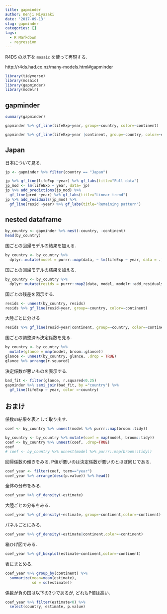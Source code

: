 ```yaml
---
title: gapminder
author: Kenji Miyazaki
date: '2017-09-13'
slug: gapminder
categories: []
tags:
  - R Markdown
  - regression
---
```


R4DS の以下を `mosaic` を使って再現する.

http://r4ds.had.co.nz/many-models.html#gapminder

```r
library(tidyverse)
library(mosaic)
library(gapminder)
library(modelr)
```

## gapminder
```r
summary(gapminder)
```


```r
gapminder %>% gf_line(lifeExp~year, group=~country, color=~continent) 
```

```r
gapminder %>% gf_line(lifeExp~year |continent, group=~country, color=~continent) 
```

## Japan
日本について見る.
```r
jp <- gapminder %>% filter(country == "Japan")
```

```r
jp %>% gf_line(lifeExp ~year) %>% gf_labs(title="Full data")
jp_mod <- lm(lifeExp ~ year, data= jp)
jp %>% add_predictions(jp_mod) %>%
  gf_line(pred ~year) %>% gf_labs(title="Linear trend")
jp %>% add_residuals(jp_mod) %>%
  gf_line(resid ~year) %>% gf_labs(title="Remaining pattern")
```

## nested dataframe
```r
by_country <- gapminder %>% nest(-country, -continent)
head(by_country)
```

国ごとの回帰モデルの結果を加える.
```r
by_country <- by_country %>% 
  dplyr::mutate(model = purrr::map(data, ~ lm(lifeExp ~ year, data = .)))
```

国ごとの回帰モデルの結果を加える.
```r
by_country <- by_country %>% 
  dplyr::mutate(resids = purrr::map2(data, model, modelr::add_residuals))
```

国ごとの残差を図示する.
```r
resids <- unnest(by_country, resids)
resids %>% gf_line(resid~year, group=~country, color=~continent)
```

大陸ごとに分ける
```r
resids %>% gf_line(resid~year|continent, group=~country, color=~continent)
```


国ごとの調整済み決定係数を見る.
```r
by_country <- by_country %>%
  mutate(glance = map(model, broom::glance))
glance <- unnest(by_country, glance, .drop = TRUE)
glance %>% arrange(r.squared)
```

決定係数が悪いものを表示する.
```r
bad_fit <- filter(glance, r.squared<0.25)
gapminder %>% semi_join(bad_fit, by ="country") %>%
  gf_line(lifeExp ~ year, color =~country)
```

## おまけ
係数の結果を表として取り出す.
```r
coef <- by_country %>% unnest(model %>% purrr::map(broom::tidy))
```

```r
by_country <- by_country %>% mutate(coef = map(model, broom::tidy))
coef <- by_country %>% unnest(coef, .drop=TRUE)
coef
# coef <- by_country %>% unnest(model %>% purrr::map(broom::tidy))
```


回帰係数の傾きをみる. P値が悪いのは決定係数が悪いのとほぼ同じである.
```r
coef_year <- filter(coef, term=="year")
coef_year %>% arrange(desc(p.value)) %>% head()
```


全体の分布をみる.
```r
coef_year %>% gf_density(~estimate)
```

大陸ごとの分布をみる.
```r
coef_year %>% gf_density(~estimate, group=~continent,color=~continent)
```

パネルごとにみる.
```r
coef_year %>% gf_density(~estimate|continent,color=~continent)
```

箱ひげ図でみる.
```r
coef_year %>% gf_boxplot(estimate~continent,color=~continent)
```

表にまとめる.
```r
coef_year %>% group_by(continent) %>%
  summarize(mean=mean(estimate),
            sd = sd(estimate))
```

係数が負の国は以下の3つであるが, どれもP値は高い.
```r
coef_year %>% filter(estimate<0) %>% 
  select(country, estimate, p.value)
```



